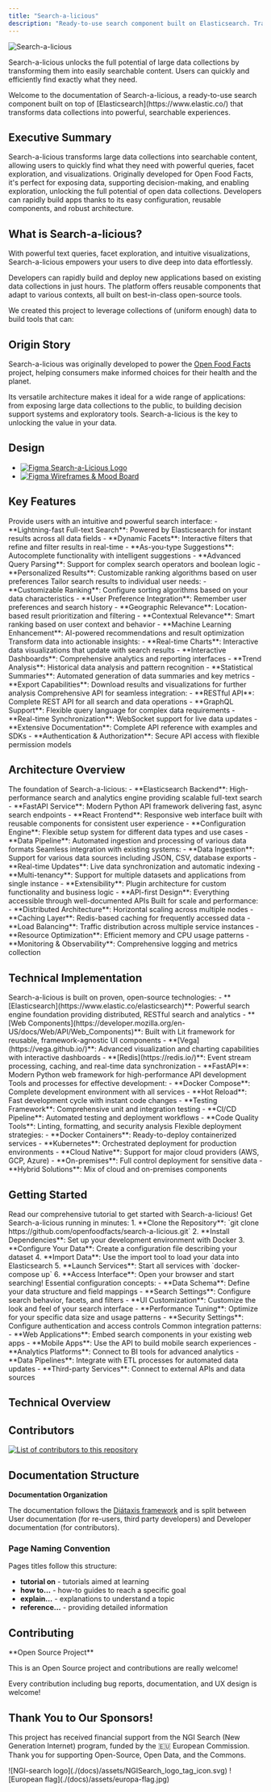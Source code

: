 ```yaml
---
title: "Search-a-licious"
description: "Ready-to-use search component built on Elasticsearch. Transform large data collections into searchable, explorable content with powerful queries and visualizations."
---
```



![Search-a-licious](<./(docs)/assets/RVB_HORIZONTAL_WHITE_BG_SEARCH-A-LICIOUS-50.png> "Search-a-licious logo")

Search-a-licious unlocks the full potential of large data collections by transforming them into easily searchable content. Users can quickly and efficiently find exactly what they need.

<Callout type="info">
  Welcome to the documentation of Search-a-licious, a ready-to-use search
  component built on top of [Elasticsearch](https://www.elastic.co/) that
  transforms data collections into powerful, searchable experiences.
</Callout>

## Executive Summary

Search-a-licious transforms large data collections into searchable content,
allowing users to quickly find what they need with powerful queries, facet
exploration, and visualizations. Originally developed for Open Food Facts,
it's perfect for exposing data, supporting decision-making, and enabling
exploration, unlocking the full potential of open data collections. Developers
can rapidly build apps thanks to its easy configuration, reusable components,
and robust architecture.

## What is Search-a-licious?

With powerful text queries, facet exploration, and intuitive visualizations, Search-a-licious empowers your users to dive deep into data effortlessly.

Developers can rapidly build and deploy new applications based on existing data collections in just hours. The platform offers reusable components that adapt to various contexts, all built on best-in-class open-source tools.

We created this project to leverage collections of (uniform enough) data to build tools that can:

<Cards>
  <Card
    title="Reach Large Public"
    description="Make data accessible to a wide audience through intuitive search interfaces"
  />
  <Card
    title="Smart Filtering"
    description="Help users find items according to specific criteria with advanced faceting"
  />
  <Card
    title="Data Exploration"
    description="Enable data exploration and generate useful insights through visualizations"
  />
  <Card
    title="Rapid Development"
    description="Accelerate application development with reusable search components"
  />
</Cards>

## Origin Story

Search-a-licious was originally developed to power the [Open Food Facts](https://world.openfoodfacts.org/) project, helping consumers make informed choices for their health and the planet.

Its versatile architecture makes it ideal for a wide range of applications: from exposing large data collections to the public, to building decision support systems and exploratory tools. Search-a-licious is the key to unlocking the value in your data.

## Design

- [![Figma](https://img.shields.io/badge/figma-%23F24E1E.svg?logo=figma&logoColor=white) Search-a-Licious Logo](https://www.figma.com/design/gNnI56OF91Ugdd4fBaq5F8/Search-A-Licious-Logo?m=auto&t=bEHMawF1eequkY9w-6)
- [![Figma](https://img.shields.io/badge/figma-%23F24E1E.svg?logo=figma&logoColor=white) Wireframes & Mood Board](https://www.figma.com/design/d1tuhFa0qQLqqJP2xbwBqZ/Website-%E2%80%93%3E-Search?node-id=1-2&t=bEHMawF1eequkY9w-0)

## Key Features

<Accordions type="single">
  <Accordion title="Engaging Search Experience" id="search-experience">
    Provide users with an intuitive and powerful search interface:
    - **Lightning-fast Full-text Search**: Powered by Elasticsearch for instant results across all data fields
    - **Dynamic Facets**: Interactive filters that refine and filter results in real-time
    - **As-you-type Suggestions**: Autocomplete functionality with intelligent suggestions
    - **Advanced Query Parsing**: Support for complex search operators and boolean logic
    - **Personalized Results**: Customizable ranking algorithms based on user preferences
  </Accordion>
  
  <Accordion title="Personalized Results" id="personalized-results">
    Tailor search results to individual user needs:
    - **Customizable Ranking**: Configure sorting algorithms based on your data characteristics
    - **User Preference Integration**: Remember user preferences and search history
    - **Geographic Relevance**: Location-based result prioritization and filtering
    - **Contextual Relevance**: Smart ranking based on user context and behavior
    - **Machine Learning Enhancement**: AI-powered recommendations and result optimization
  </Accordion>
  
  <Accordion title="Instant Insights" id="instant-insights">
    Transform data into actionable insights:
    - **Real-time Charts**: Interactive data visualizations that update with search results
    - **Interactive Dashboards**: Comprehensive analytics and reporting interfaces
    - **Trend Analysis**: Historical data analysis and pattern recognition
    - **Statistical Summaries**: Automated generation of data summaries and key metrics
    - **Export Capabilities**: Download results and visualizations for further analysis
  </Accordion>
  
  <Accordion title="Powerful API" id="powerful-api">
    Comprehensive API for seamless integration:
    - **RESTful API**: Complete REST API for all search and data operations
    - **GraphQL Support**: Flexible query language for complex data requirements
    - **Real-time Synchronization**: WebSocket support for live data updates
    - **Extensive Documentation**: Complete API reference with examples and SDKs
    - **Authentication & Authorization**: Secure API access with flexible permission models
  </Accordion>
</Accordions>

## Architecture Overview

<Accordions type="single">
  <Accordion title="Core Components" id="core-components">
    The foundation of Search-a-licious:
    - **Elasticsearch Backend**: High-performance search and analytics engine providing scalable full-text search
    - **FastAPI Service**: Modern Python API framework delivering fast, async search endpoints
    - **React Frontend**: Responsive web interface built with reusable components for consistent user experience
    - **Configuration Engine**: Flexible setup system for different data types and use cases
    - **Data Pipeline**: Automated ingestion and processing of various data formats
  </Accordion>
  
  <Accordion title="Integration Capabilities" id="integration-capabilities">
    Seamless integration with existing systems:
    - **Data Ingestion**: Support for various data sources including JSON, CSV, database exports
    - **Real-time Updates**: Live data synchronization and automatic indexing
    - **Multi-tenancy**: Support for multiple datasets and applications from single instance
    - **Extensibility**: Plugin architecture for custom functionality and business logic
    - **API-first Design**: Everything accessible through well-documented APIs
  </Accordion>
  
  <Accordion title="Performance & Scalability" id="performance-scalability">
    Built for scale and performance:
    - **Distributed Architecture**: Horizontal scaling across multiple nodes
    - **Caching Layer**: Redis-based caching for frequently accessed data
    - **Load Balancing**: Traffic distribution across multiple service instances
    - **Resource Optimization**: Efficient memory and CPU usage patterns
    - **Monitoring & Observability**: Comprehensive logging and metrics collection
  </Accordion>
</Accordions>

## Technical Implementation

<Accordions type="single">
  <Accordion title="Core Technologies" id="core-technologies">
    Search-a-licious is built on proven, open-source technologies:
    - **[Elasticsearch](https://www.elastic.co/elasticsearch)**: Powerful search engine foundation providing distributed, RESTful search and analytics
    - **[Web Components](https://developer.mozilla.org/en-US/docs/Web/API/Web_Components)**: Built with Lit framework for reusable, framework-agnostic UI components
    - **[Vega](https://vega.github.io/)**: Advanced visualization and charting capabilities with interactive dashboards
    - **[Redis](https://redis.io/)**: Event stream processing, caching, and real-time data synchronization
    - **FastAPI**: Modern Python web framework for high-performance API development
  </Accordion>
  
  <Accordion title="Development Tools" id="development-tools">
    Tools and processes for effective development:
    - **Docker Compose**: Complete development environment with all services
    - **Hot Reload**: Fast development cycle with instant code changes
    - **Testing Framework**: Comprehensive unit and integration testing
    - **CI/CD Pipeline**: Automated testing and deployment workflows
    - **Code Quality Tools**: Linting, formatting, and security analysis
  </Accordion>
  
  <Accordion title="Deployment Options" id="deployment-options">
    Flexible deployment strategies:
    - **Docker Containers**: Ready-to-deploy containerized services
    - **Kubernetes**: Orchestrated deployment for production environments
    - **Cloud Native**: Support for major cloud providers (AWS, GCP, Azure)
    - **On-premises**: Full control deployment for sensitive data
    - **Hybrid Solutions**: Mix of cloud and on-premises components
  </Accordion>
</Accordions>

## Getting Started

<Card title="Start with Tutorial" href="/docs/Search-a-licious/users/tutorial">
  Read our comprehensive tutorial to get started with Search-a-licious!
</Card>

<Accordions type="single">
  <Accordion title="Quick Start Guide" id="quick-start">
    Get Search-a-licious running in minutes:
    1. **Clone the Repository**: `git clone https://github.com/openfoodfacts/search-a-licious.git`
    2. **Install Dependencies**: Set up your development environment with Docker
    3. **Configure Your Data**: Create a configuration file describing your dataset
    4. **Import Data**: Use the import tool to load your data into Elasticsearch
    5. **Launch Services**: Start all services with `docker-compose up`
    6. **Access Interface**: Open your browser and start searching!
  </Accordion>
  
  <Accordion title="Configuration Basics" id="configuration-basics">
    Essential configuration concepts:
    - **Data Schema**: Define your data structure and field mappings
    - **Search Settings**: Configure search behavior, facets, and filters
    - **UI Customization**: Customize the look and feel of your search interface
    - **Performance Tuning**: Optimize for your specific data size and usage patterns
    - **Security Settings**: Configure authentication and access controls
  </Accordion>
  
  <Accordion title="Integration Examples" id="integration-examples">
    Common integration patterns:
    - **Web Applications**: Embed search components in your existing web apps
    - **Mobile Apps**: Use the API to build mobile search experiences
    - **Analytics Platforms**: Connect to BI tools for advanced analytics
    - **Data Pipelines**: Integrate with ETL processes for automated data updates
    - **Third-party Services**: Connect to external APIs and data sources
  </Accordion>
</Accordions>

## Technical Overview

<Cards>
  <Card
    title="Web Components"
    href="/docs/Search-a-licious/users/tutorial#building-a-search-interface"
    description="Quickly build your UI using any JavaScript framework, or plain HTML"
  />
  <Card
    title="Easy Configuration"
    href="/docs/Search-a-licious/users/tutorial#create-a-configuration-file"
    description="One-stop file configuration to describe your content"
  />
  <Card
    title="Docker Deployment"
    href="/docs/Search-a-licious/users/how-to-install"
    description="Ready-to-deploy Docker Compose file including all needed services"
  />
  <Card
    title="Data Import"
    href="/docs/Search-a-licious/users/tutorial#import-the-data"
    description="One command initial data import from JSONL data export"
  />
</Cards>

## Contributors

<GithubInfo owner="openfoodfacts" repo="search-a-licious" className="lg:-mx-2"/>

<a href="https://github.com/openfoodfacts/search-a-licious/graphs/contributors">
  <img
    alt="List of contributors to this repository"
    src="https://contrib.rocks/image?repo=openfoodfacts/search-a-licious"
  />
</a>

## Documentation Structure

**Documentation Organization**

The documentation follows the [Diátaxis framework](https://diataxis.fr/) and is split between User documentation (for re-users, third party developers) and Developer documentation (for contributors).

<Cards>
  <Card
    title="User Documentation"
    description="For re-users and third party developers"
  />
  <Card
    title="Developer Documentation"
    description="For contributors to the project"
  />
</Cards>

### Page Naming Convention

Pages titles follow this structure:

- **tutorial on** - tutorials aimed at learning
- **how to…** - how-to guides to reach a specific goal
- **explain…** - explanations to understand a topic
- **reference…** - providing detailed information

## Contributing

<Callout type="info">
**Open Source Project**

This is an Open Source project and contributions are really welcome!

</Callout>

<Cards>
  <Card
    title="Developer Introduction"
    href="/docs/Search-a-licious/devs/introduction"
    description="Get started with contributing to the project"
  />
  <Card
    title="Project Wiki"
    href="https://wiki.openfoodfacts.org/Search-a-licious"
    description="Additional information and community resources"
  />
</Cards>

Every contribution including bug reports, documentation, and UX design is welcome!

## Thank You to Our Sponsors!

This project has received financial support from the NGI Search (New Generation Internet) program, funded by the 🇪🇺 European Commission. Thank you for supporting Open-Source, Open Data, and the Commons.

<div
  style={{
    display: "flex",
    gap: "20px",
    alignItems: "center",
    margin: "20px 0",
  }}
>
  ![NGI-search logo](./(docs)/assets/NGISearch_logo_tag_icon.svg) ![European
  flag](./(docs)/assets/europa-flag.jpg)
</div>
